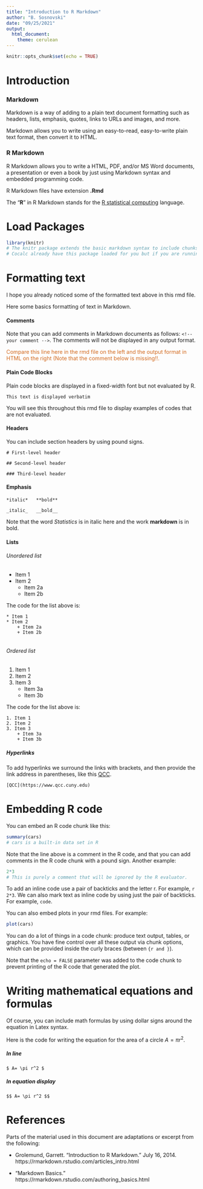 ```yaml
---
title: "Introduction to R Markdown"
author: "B. Sosnovski"
date: "09/25/2021"
output: 
  html_document: 
    theme: cerulean
---
```


```r
knitr::opts_chunk$set(echo = TRUE)
```

# Introduction

### Markdown

Markdown is a way of adding to a plain text document formatting such as headers, lists, emphasis, quotes, links to URLs and images, and more. 

Markdown allows you to write using an easy-to-read, easy-to-write plain text format, then convert it to HTML.

### R Markdown

R Markdown allows you to write a  HTML, PDF, and/or MS Word documents, a presentation or even a book by just using Markdown syntax and embedded programming code.

R Markdown files have extension **.Rmd** 

The "**R**" in R Markdown stands for the [R statistical computing](https://www.R-project.org/) language.


# Load Packages

```r
library(knitr)
# The knitr package extends the basic markdown syntax to include chunks of executable R code
# Cocalc already have this package loaded for you but if you are running your code, say in R Studio, you would need to include the knitr in the library of your document.
```

# Formatting text

I hope you already noticed some of the formatted text above in this rmd file.

Here some basics formatting of text in Markdown.

#### Comments

Note that you can add comments in Markdown documents as follows: ``<!-- your comment -->``. The comments will not be displayed in any output format.

<span style='color:#d2691e'>Compare this line here in the rmd file on the left and the output format in HTML on the right (Note that the comment below is missing!!.</span>

<!--  This will not be displayed in the output format -->

#### Plain Code Blocks

Plain code blocks are displayed in a fixed-width font but not evaluated by R.

```
This text is displayed verbatim
```
You will see this throughout this rmd file to display examples of codes that are not evaluated.


#### Headers
   
   You can include section headers by using pound signs.
   

```
# First-level header

## Second-level header

### Third-level header
```

#### Emphasis


```
*italic*   **bold**

_italic_   __bold__

```
Note that the word *Statistics* is in italic here and the work **markdown** is in bold.
  
#### Lists

###### Unordered list

* Item 1
* Item 2
    + Item 2a
    + Item 2b

The code for the list above is:

```
* Item 1
* Item 2
    + Item 2a
    + Item 2b
    
```

###### Ordered list

1. Item 1
2. Item 2
3. Item 3
    + Item 3a
    + Item 3b


The code for the list above is:

```
1. Item 1
2. Item 2
3. Item 3
    + Item 3a
    + Item 3b
```
##### Hyperlinks

To add hyperlinks we surround the links with brackets, and then provide the link address in parentheses, like this [QCC](https://www.qcc.cuny.edu).

```
[QCC](https://www.qcc.cuny.edu)
```

# Embedding R code


You can embed an R code chunk like this:

```r
summary(cars)
# cars is a built-in data set in R
```

Note that the line above is a comment in the R code, and that you can add comments in the R code chunk with a pound sign. Another example:

```r
2*3
# This is purely a comment that will be ignored by the R evaluator.
```

To add an inline code use a pair of backticks and the letter r. For example, `r 2*3`. We can also mark text as inline code by using just the pair of backticks. For example, `code`.

You can also embed plots in your rmd files. For example:

```r
plot(cars)
```

You can do a lot of things in a code chunk: produce text output, tables, or graphics. You have fine control over all these output via chunk options, which can be provided inside the curly braces (between `{r and }`).

Note that the `echo = FALSE` parameter was added to the code chunk to prevent printing of the R code that generated the plot.



# Writing mathematical equations and formulas

Of course, you can include math formulas by using dollar signs around the equation in Latex syntax. 

Here is the code for writing the equation for the area of a circle $A= \pi r^2$.

##### In line

```
$ A= \pi r^2 $
``` 

##### In equation display

```
$$ A= \pi r^2 $$
```


# References

Parts of the material used in this document are adaptations or excerpt from the following:

* Grolemund, Garrett. "Introduction to R Markdown."  July 16, 2014. https://rmarkdown.rstudio.com/articles_intro.html

* "Markdown Basics." https://rmarkdown.rstudio.com/authoring_basics.html

